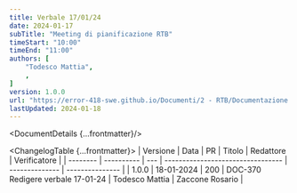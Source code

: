 ```yaml
---
title: Verbale 17/01/24
date: 2024-01-17
subTitle: "Meeting di pianificazione RTB"
timeStart: "10:00"
timeEnd: "11:00"
authors: [
	"Todesco Mattia",
	,
]
version: 1.0.0
url: "https://error-418-swe.github.io/Documenti/2 - RTB/Documentazione interna/Verbali/24-01-17_v1.0.0.pdf"
lastUpdated: 2024-01-18
---
```



<DocumentDetails {...frontmatter}/>

<ChangelogTable {...frontmatter}>
| Versione | Data       | PR  | Titolo                            | Redattore      | Verificatore    |
| -------- | ---------- | --- | --------------------------------- | -------------- | --------------- |
| 1.0.0    | 18-01-2024 | 200 | DOC-370 Redigere verbale 17-01-24 | Todesco Mattia | Zaccone Rosario |
</ChangelogTable>

